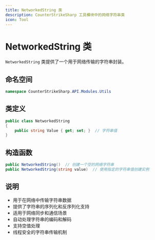 ```yaml
---
title: NetworkedString 类
description: CounterStrikeSharp 工具模块中的网络字符串类
icon: Tool
---
```


# NetworkedString 类

`NetworkedString` 类提供了一个用于网络传输的字符串封装。

## 命名空间

```csharp
namespace CounterStrikeSharp.API.Modules.Utils
```

## 类定义

```csharp
public class NetworkedString
{
    public string Value { get; set; }  // 字符串值
}
```

## 构造函数

```csharp
public NetworkedString()  // 创建一个空的网络字符串
public NetworkedString(string value)  // 使用指定的字符串值创建实例
```

## 说明

- 用于在网络中传输字符串数据
- 提供了字符串的序列化和反序列化支持
- 适用于网络同步和通信场景
- 自动处理字符串的编码和解码
- 支持空值处理
- 线程安全的字符串传输机制
``` 
